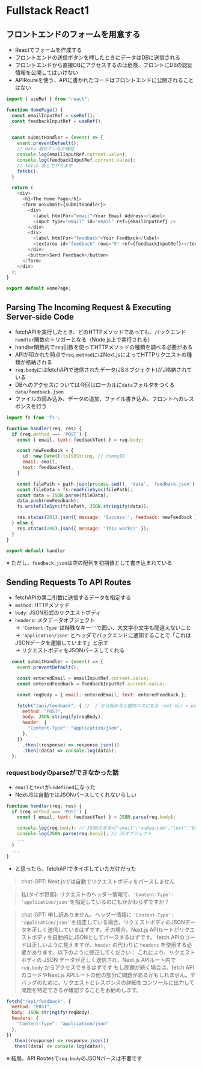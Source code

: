 # Fullstack React1

## フロントエンドのフォームを用意する
- Reactでフォームを作成する
- フロントエンドの送信ボタンを押したときにデータはDBに送信される
- フロントエンドから直接DBにアクセスするのは危険、フロントにDBの認証情報を公開してはいけない
- APIRouteを使う、APIに書かれたコードはフロントエンドに公開されることはない
```js filename="pages/index.js"
import { useRef } from "react";

function HomePage() {
  const emailInputRef = useRef();
  const feedbackInputRef = useRef();

  
  const submitHandler = (event) => {
    event.preventDefault();
    // data 取れているか確認
    console.log(emailInputRef.current.value);
    console.log(feedbackInputRef.current.value);
    // fetch あとでやります
    fetch();
  }

  return (
    <div>
      <h1>The Home Page</h1>
      <form onSubmit={submitHandler}>
        <div>
          <label htmlFor="email">Your Email Address</label>
          <input type="email" id="email" ref={emailInputRef} />
        </div>
        <div>
          <label htmlFor="feedback">Your Feedback</label>
          <textarea id="feedback" rows="5" ref={feedbackInputRef}></textarea>
        </div>
        <button>Send Feedback</button>
      </form>
    </div>
  );
}

export default HomePage;
```

## Parsing The Incoming Request & Executing Server-side Code
- fetchAPIを実行したとき、どのHTTPメソッドであっても、バックエンド`handler`関数のトリガーとなる（Node.js上で実行される）
- handler関数内で`req`引数を使ってHTTPメソッドの種類を調べる必要がある
- APIが叩かれた時点で`req.method`にはNext.jsによってHTTPリクエストの種類が格納される
- `req.body`にはfetchAPIで送信されたデータ(JSオブジェクト)がJ格納されている
- DBへのアクセスについては今回はローカルに`data`フォルダをつくる`data/feedback.json`
- ファイルの読み込み、データの追加、ファイル書き込み、フロントへのレスポンスを行う

```js filename="pages/api/feedback.js"
import fs from 'fs';

function handler(req, res) {
  if (req.method === 'POST') {
    const { email, text: feedbackText } = req.body;

    const newFeedback = {
      id: new Date().toISOString, // dummyID
      email: email,
      text: feedbackText,
    }

    const filePath = path.join(process.cwd(), 'data', 'feedback.json');
    const fileData = fs.readFileSync(filePath);
    const data = JSON.parse(fileData);
    data.push(newFeedback);
    fs.writeFileSync(filePath, JSON.stringify(data));

    res.status(201).json({ message: 'Success!', feedback: newFeedback });
  } else {
    res.status(200).json({ message: 'This works!' });
  }
}

export default handler
```
※ ただし、`feedback.json`は空の配列を初期値として書き込まれている

## Sending Requests To API Routes
- fetchAPIの第二引数に送信するデータを指定する
- `method`: HTTPメソッド
- `body`: JSON形式のリクエストボディ
- `headers`: メタデータオブジェクト
<br/>  → `'Content-Type'`は特殊なキー`''`で囲い、大文字小文字も間違えないこと
<br/>  → `'application/json'`とヘッダでバックエンドに通知することで「これはJSONデータを運搬しています」と示す
<br/>    → リクエストボディをJSONパースしてくれる


```js filename="index.js"
  const submitHandler = (event) => {
    event.preventDefault();

    const enteredEmail = emailInputRef.current.value;
    const enteredFeedback = feedbackInputRef.current.value;

    const reqBody = { email: enteredEmail, text: enteredFeedback };

    fetch("/api/feedback", { // `/`から始めると絶対パスになる root dir = pages/
      method: "POST",
      body: JSON.stringify(reqBody),
      header: {
        "Content-Type": "application/json",
      },
    })
      .then((response) => response.json())
      .then((data) => console.log(data));
  };
```

### request bodyのparseができなかった話
- `email`と`text`が`undefined`になった
- NextJSは自動ではJSONパースしてくれないらしい
```js filename="API Routesにおいて"
function handler(req, res) {
  if (req.method === 'POST') {
    const { email, text: feedbackText } = JSON.parse(req.body);

    console.log(req.body); // JSONのまま={"email":"aa@aa.com","text":"Does this work?"}
    console.log(JSON.parse(req.body)); // JSオブジェクト
    ...
  }
  ...
}
```

- と思ったら、fetchAPIでタイポしていただけだった
> chat-GPT: Next.jsでは自動でリクエストボディをパースしません 

> 私(タイポ野郎): リクエストのヘッダー情報で、`'Content-Type': 'application/json'`を指定しているのにもかかわらずですか？

> chat-GPT: 申し訳ありません、ヘッダー情報に `'Content-Type': 'application/json'` を指定している場合、リクエストボディのJSONデータを正しく送信しているはずです。その場合、Next.js APIルートがリクエストボディを自動的にJSONとしてパースするはずです。
fetch APIのコードは正しいように見えますが、`header` の代わりに `headers` を使用する必要があります。以下のように修正してください：
これにより、リクエストボディの JSON データが正しく送信され、Next.js APIルート内で `req.body` からアクセスできるはずです
もし問題が続く場合は、fetch APIのコードやNext.js APIルートの他の部分に問題があるかもしれません。デバッグのために、リクエストとレスポンスの詳細をコンソールに出力して問題を特定できるか確認することをお勧めします。

```js filename="上のコードはあえて直していません"
fetch("/api/feedback", {
  method: "POST",
  body: JSON.stringify(reqBody),
  headers: {
    "Content-Type": "application/json"
  },
})
  .then((response) => response.json())
  .then((data) => console.log(data));

```
※ 結局、API Routesで`req.body`のJSONパースは不要です